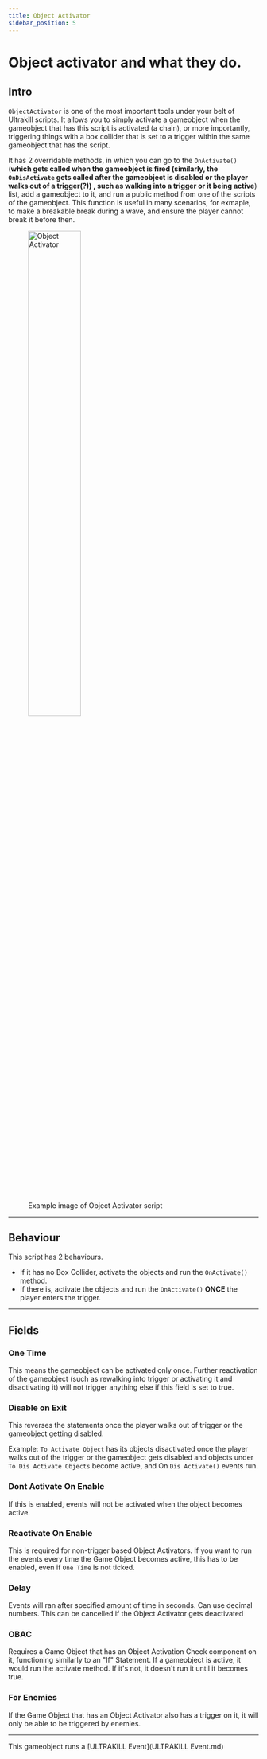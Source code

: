 ```yaml
---
title: Object Activator
sidebar_position: 5
---
```

# Object activator and what they do.

## Intro

`ObjectActivator` is one of the most important tools under your belt of Ultrakill scripts. It allows you to simply activate a gameobject when the gameobject that has this script is activated (a chain), or more importantly, triggering things with a box collider that is set to a trigger within the same gameobject that has the script.

It has 2 overridable methods, in which you can go to the `OnActivate()` (<b>which gets called when the gameobject is fired (similarly, the `OnDisActivate` gets called after the gameobject is disabled or the player walks out of a trigger(?)) , such as walking into a trigger or it being active</b>) list, add a gameobject to it, and run a public method from one of the scripts of the gameobject. This function is useful in many scenarios, for exmaple, to make a breakable break during a wave, and ensure the player cannot break it before then.

<div style={{ textAlign: "center" }}>
	<figure>
		<img src="https://coolboi21.github.io/Rude-Docs/Components/assets/obj-activator-component.png" alt="Object Activator" width="50%" height="50%"></img>
		<figcaption>Example image of Object Activator script</figcaption>
	</figure>
</div>

---

## Behaviour

This script has 2 behaviours.

* If it has no Box Collider, activate the objects and run the `OnActivate()` method.
* If there is, activate the objects and run the `OnActivate()` **ONCE** the player enters the trigger.

---

## Fields

<h3>One Time</h3>

This means the gameobject can be activated only once. Further reactivation of the gameobject (such as rewalking into trigger or activating it and disactivating it) will not trigger anything else if this field is set to true.

<h3>Disable on Exit</h3>

This reverses the statements once the player walks out of trigger or the gameobject getting disabled.

Example: `To Activate Object` has its objects disactivated once the player walks out of the trigger or the gameobject gets disabled and objects under `To Dis Activate Objects` become active, and On `Dis Activate()` events run.

<h3>Dont Activate On Enable</h3>

If this is enabled, events will not be activated when the object becomes active.

### Reactivate On Enable
This is required for non-trigger based Object Activators. If you want to run the events every time the Game Object becomes active, this has to be enabled, even if `One Time` is not ticked.

### Delay
Events will ran after specified amount of time in seconds. Can use decimal numbers. This can be cancelled if the Object Activator gets deactivated 

### OBAC 
Requires a Game Object that has an Object Activation Check component on it, functioning similarly to an "If" Statement. If a gameobject is active, it would run the activate method. If it's not, it doesn't run it until it becomes true.

### For Enemies
If the Game Object that has an Object Activator also has a trigger on it, it will only be able to be triggered by enemies.

---

This gameobject runs a [ULTRAKILL Event](ULTRAKILL Event.md)
